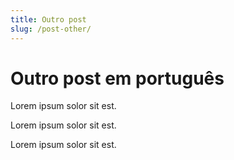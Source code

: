 ```yaml
---
title: Outro post
slug: /post-other/
---
```


# Outro post em português

Lorem ipsum solor sit est.

Lorem ipsum solor sit est.

Lorem ipsum solor sit est.
